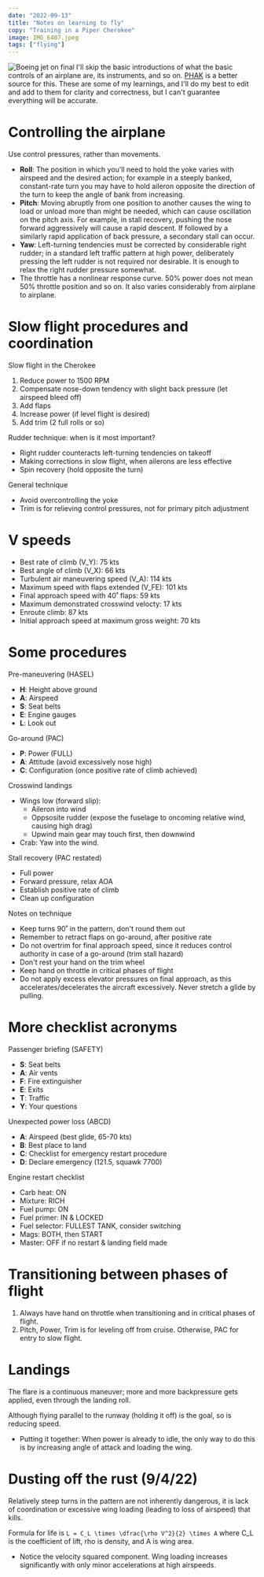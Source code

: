 ```yaml
---
date: "2022-09-13"
title: "Notes on learning to fly"
copy: "Training in a Piper Cherokee"
image: IMG_6407.jpeg
tags: ["flying"]
---
```


![Boeing jet on final](IMG_6407.jpeg)
I'll skip the basic introductions of what the basic controls of an airplane are, its instruments, and so on. [PHAK](https://www.faa.gov/regulations_policies/handbooks_manuals/aviation/phak) is a better source for this. These are some of my learnings, and I'll do my best to edit and add to them for clarity and correctness, but I can't guarantee everything will be accurate.

# Controlling the airplane

Use control pressures, rather than movements.
- **Roll**: The position in which you'll need to hold the yoke varies with airspeed and the desired action; for example in a steeply banked, constant-rate turn you may have to hold aileron opposite the direction of the turn to keep the angle of bank from increasing.
- **Pitch**: Moving abruptly from one position to another causes the wing to load or unload more than might be needed, which can cause oscillation on the pitch axis. For example, in stall recovery, pushing the nose forward aggressively will cause a rapid descent. If followed by a similarly rapid application of back pressure, a secondary stall can occur.
- **Yaw**: Left-turning tendencies must be corrected by considerable right rudder; in a standard left traffic pattern at high power, deliberately pressing the left rudder is not required nor desirable. It is enough to relax the right rudder pressure somewhat.
- The throttle has a nonlinear response curve. 50% power does not mean 50% throttle position and so on. It also varies considerably from airplane to airplane.

# Slow flight procedures and coordination
Slow flight in the Cherokee
1. Reduce power to 1500 RPM
2. Compensate nose-down tendency with slight back pressure (let airspeed bleed off)
3. Add flaps
4. Increase power (if level flight is desired)
5. Add trim (2 full rolls or so)

Rudder technique: when is it most important?
- Right rudder counteracts left-turning tendencies on takeoff
- Making corrections in slow flight, when ailerons are less effective
- Spin recovery (hold opposite the turn)

General technique
- Avoid overcontrolling the yoke
- Trim is for relieving control pressures, not for primary pitch adjustment

# V speeds
- Best rate of climb (V_Y): 75 kts
- Best angle of climb (V_X): 66 kts
- Turbulent air maneuvering speed (V_A): 114 kts
- Maximum speed with flaps extended (V_FE): 101 kts
- Final approach speed with 40˚ flaps: 59 kts
- Maximum demonstrated crosswind velocty: 17 kts
- Enroute climb: 87 kts
- Initial approach speed at maximum gross weight: 70 kts

# Some procedures
Pre-maneuvering (HASEL)
- **H**: Height above ground
- **A**: Airspeed
- **S**: Seat belts
- **E**: Engine gauges
- **L**: Look out

Go-around (PAC)
- **P**: Power (FULL)
- **A**: Attitude (avoid excessively nose high)
- **C**: Configuration (once positive rate of climb achieved)

Crosswind landings
- Wings low (forward slip):
  - Aileron into wind
  - Oppsosite rudder (expose the fuselage to oncoming relative wind, causing high drag)
  - Upwind main gear may touch first, then downwind
- Crab: Yaw into the wind.

Stall recovery (PAC restated)
- Full power
- Forward pressure, relax AOA
- Establish positive rate of climb
- Clean up configuration

Notes on technique
- Keep turns 90˚ in the pattern, don't round them out
- Remember to retract flaps on go-around, after positive rate
- Do not overtrim for final approach speed, since it reduces control authority in case of a go-around (trim stall hazard)
- Don't rest your hand on the trim wheel
- Keep hand on throttle in critical phases of flight
- Do not apply excess elevator pressures on final approach, as this accelerates/decelerates the aircraft excessively. Never stretch a glide by pulling.

# More checklist acronyms
Passenger briefing (SAFETY)
- **S**: Seat belts
- **A**: Air vents
- **F**: Fire extinguisher
- **E**: Exits
- **T**: Traffic
- **Y**: Your questions

Unexpected power loss (ABCD)
- **A**: Airspeed (best glide, 65-70 kts)
- **B**: Best place to land
- **C**: Checklist for emergency restart procedure
- **D**: Declare emergency (121.5, squawk 7700)

Engine restart checklist
- Carb heat: ON
- Mixture: RICH
- Fuel pump: ON
- Fuel primer: IN & LOCKED
- Fuel selector: FULLEST TANK, consider switching
- Mags: BOTH, then START
- Master: OFF if no restart & landing field made

# Transitioning between phases of flight
1. Always have hand on throttle when transitioning and in critical phases of flight.
2. Pitch, Power, Trim is for leveling off from cruise. Otherwise, PAC for entry to slow flight.

# Landings
The flare is a continuous maneuver; more and more backpressure gets applied, even through the landing roll.

Although flying parallel to the runway (holding it off) is the goal, so is reducing speed.
- Putting it together: When power is already to idle, the only way to do this is by increasing angle of attack and loading the wing.

# Dusting off the rust (9/4/22)
Relatively steep turns in the pattern are not inherently dangerous, it is lack of coordination or excessive wing loading (leading to loss of airspeed) that kills.

Formula for life is `L = C_L \times \dfrac{\rho V^2}{2} \times A` where C_L is the coefficient of lift, rho is density, and A is wing area.
- Notice the velocity squared component. Wing loading increases significantly with only minor accelerations at high airspeeds.
